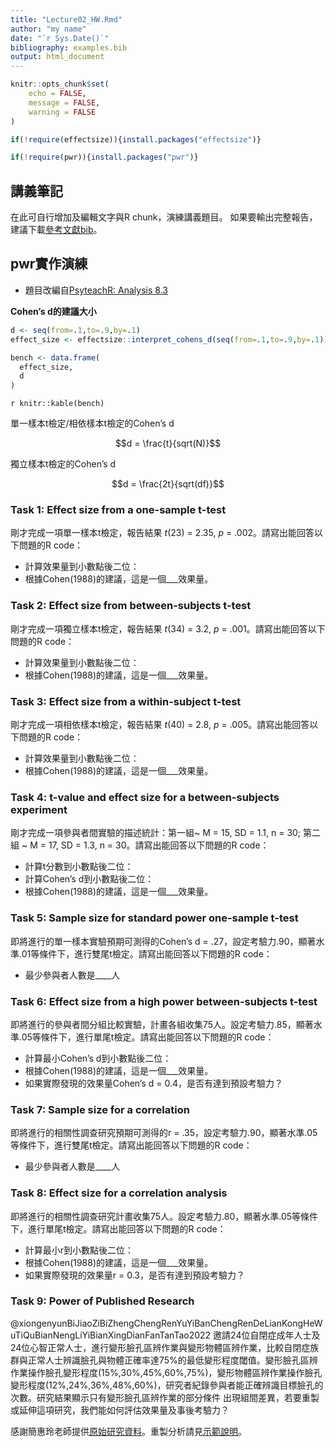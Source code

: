```yaml
---
title: "Lecture02_HW.Rmd"
author: "my name"
date: "`r Sys.Date()`"
bibliography: examples.bib
output: html_document
---
```


```r
knitr::opts_chunk$set(
	echo = FALSE,
	message = FALSE,
	warning = FALSE
)

if(!require(effectsize)){install.packages("effectsize")}

if(!require(pwr)){install.packages("pwr")}
```


## 講義筆記

在此可自行增加及編輯文字與R chunk，演練講義題目。
如果要輸出完整報告，建議下載[參考文獻bib](files/examples.bib)。


## pwr實作演練

- 題目改編自[PsyteachR: Analysis 8.3](https://psyteachr.github.io/analysis-v2/apes---alpha-power-effect-sizes-sample-size.html#practical-apes-calculations)

**Cohen's d的建議大小**

```r
d <- seq(from=.1,to=.9,by=.1)
effect_size <- effectsize::interpret_cohens_d(seq(from=.1,to=.9,by=.1))

bench <- data.frame(
  effect_size,
  d
)
```

`r knitr::kable(bench)`

單一樣本t檢定/相依樣本t檢定的Cohen's d

$$d = \frac{t}{sqrt(N)}$$

獨立樣本t檢定的Cohen's d

$$d = \frac{2t}{sqrt(df)}$$


### Task 1: Effect size from a one-sample t-test

剛才完成一項單一樣本t檢定，報告結果 _t_(23) = 2.35, _p_ = .002。請寫出能回答以下問題的R code：

- 計算效果量到小數點後二位：
- 根據Cohen(1988)的建議，這是一個___效果量。


### Task 2: Effect size from between-subjects t-test

剛才完成一項獨立樣本t檢定，報告結果 _t_(34) = 3.2, _p_ = .001。請寫出能回答以下問題的R code：

- 計算效果量到小數點後二位：
- 根據Cohen(1988)的建議，這是一個___效果量。

### Task 3: Effect size from a within-subject t-test

剛才完成一項相依樣本t檢定，報告結果 _t_(40) = 2.8, _p_ = .005。請寫出能回答以下問題的R code：

- 計算效果量到小數點後二位：
- 根據Cohen(1988)的建議，這是一個___效果量。

### Task 4: t-value and effect size for a between-subjects experiment

剛才完成一項參與者間實驗的描述統計：第一組~ M = 15, SD = 1.1, n = 30; 第二組 ~ M = 17, SD = 1.3, n = 30。請寫出能回答以下問題的R code：

- 計算t分數到小數點後二位：
- 計算Cohen's d到小數點後二位：
- 根據Cohen(1988)的建議，這是一個___效果量。

### Task 5: Sample size for standard power one-sample t-test

即將進行的單一樣本實驗預期可測得的Cohen's d = .27，設定考驗力.90，顯著水準.01等條件下，進行雙尾t檢定。請寫出能回答以下問題的R code：

- 最少參與者人數是____人


### Task 6: Effect size from a high power between-subjects t-test

即將進行的參與者間分組比較實驗，計畫各組收集75人。設定考驗力.85，顯著水準.05等條件下，進行單尾t檢定。請寫出能回答以下問題的R code：

- 計算最小Cohen's d到小數點後二位：
- 根據Cohen(1988)的建議，這是一個___效果量。
- 如果實際發現的效果量Cohen's d = 0.4，是否有達到預設考驗力？


### Task 7: Sample size for a correlation

即將進行的相關性調查研究預期可測得的r = .35，設定考驗力.90，顯著水準.05等條件下，進行雙尾t檢定。請寫出能回答以下問題的R code：

- 最少參與者人數是____人

### Task 8: Effect size for a correlation analysis

即將進行的相關性調查研究計畫收集75人。設定考驗力.80，顯著水準.05等條件下，進行單尾t檢定。請寫出能回答以下問題的R code：

- 計算最小r到小數點後二位：
- 根據Cohen(1988)的建議，這是一個___效果量。
- 如果實際發現的效果量r = 0.3，是否有達到預設考驗力？


### Task 9: Power of Published Research

@xiongenyunBiJiaoZiBiZhengChengRenYuYiBanChengRenDeLianKongHeWuTiQuBianNengLiYiBianXingDianFanTanTao2022 邀請24位自閉症成年人士及24位心智正常人士，進行變形臉孔區辨作業與變形物體區辨作業，比較自閉症族群與正常人士辨識臉孔與物體正確率達75%的最低變形程度閾值。變形臉孔區辨作業操作臉孔變形程度(15%,30%,45%,60%,75%)，變形物體區辨作業操作臉孔變形程度(12%,24%,36%,48%,60%)，研究者紀錄參與者能正確辨識目標臉孔的次數。研究結果顯示只有變形臉孔區辨作業的部分條件 出現組間差異，若要重製或延伸這項研究，我們能如何評估效果量及事後考驗力？

感謝簡惠玲老師提供[原始研究資料](files/curve fitting data.xlsx)。重製分析請見[示範說明](https://rstat-project.github.io/seed_courses/files/example.html)。

